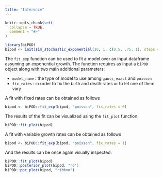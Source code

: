 ```yaml
---
title: "Inference"
---
```


```r
knitr::opts_chunk$set(
  collapse = TRUE,
  comment = "#>"
)
```

```r
library(biPOD)
bipod <- init(sim_stochastic_exponential(10, 1, c(0.5, .75, 1), steps = 3, delta_t = 1), "exponential sample")
```

The `fit_exp` function can be used to fit a model over an input dataframe assuming an exponential growth.
The function requires as input a `biPOD` object along with two main additional parameters:

- `model_name` : the type of model to use among `gauss`, `exact` and `poisson`
- `fix_rates` : in order to fix the birth and death rates or to let one of them vary

A fit with fixed rates can be obtained as follows

```r
bipod <- biPOD::fit_exp(bipod, "poisson", fix_rates = 0)
```

The results of the fit can be visualized using the `fit_plot` function. 

```r
biPOD::fit_plot(bipod)
```

A fit with variable growth rates can be obtained as follows

```r
bipod <- biPOD::fit_exp(bipod, "poisson", fix_rates = 1)
```
And the results can be once again visually inspected:

```r
biPOD::fit_plot(bipod)
biPOD::posterior_plot(bipod, "ro")
biPOD::ppc_plot(bipod, "ribbon")
```


